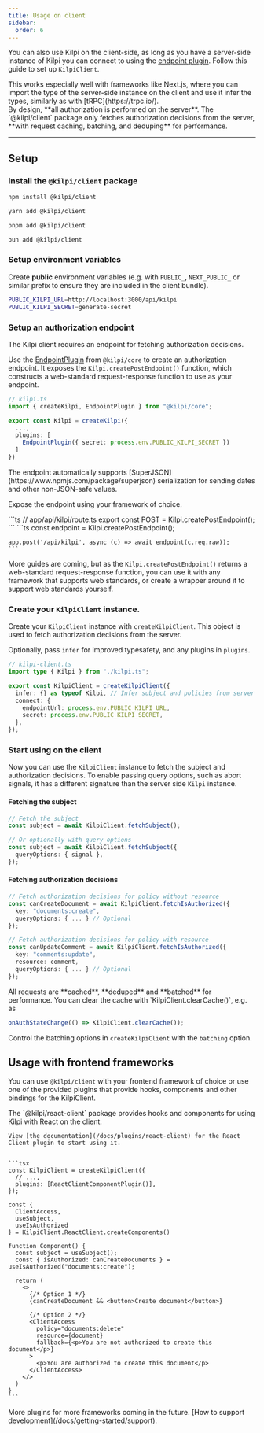 ```yaml
---
title: Usage on client
sidebar:
  order: 6
---
```


You can also use Kilpi on the client-side, as long as you have a server-side instance of Kilpi you can connect to using the [endpoint plugin](https://kilpi.dev/docs/docs/plugins/endpoint). Follow this guide to set up `KilpiClient`.

<Aside type="tip">
  This works especially well with frameworks like Next.js, where you can import the type of the
  server-side instance on the client and use it infer the types, similarly as with
  [tRPC](https://trpc.io/).
</Aside>

<Aside>
  By design, **all authorization is performed on the server**. The `@kilpi/client` package only
  fetches authorization decisions from the server, **with request caching, batching, and deduping**
  for performance.
</Aside>

---

## Setup

<Steps>
<Step>

### Install the `@kilpi/client` package

<Tabs syncKey="package-manager">
<Tab label="npm">

```bash
npm install @kilpi/client
```

</Tab>
<Tab label="yarn">

```bash
yarn add @kilpi/client
```

</Tab>
<Tab label="pnpm">

```bash
pnpm add @kilpi/client
```

</Tab>
<Tab label="bun">

```bash
bun add @kilpi/client
```

</Tab>
</Tabs>
</Step>
<Step>

### Setup environment variables

Create **public** environment variables (e.g. with `PUBLIC_`, `NEXT_PUBLIC_` or similar prefix to ensure they are included in the client bundle).

```bash
PUBLIC_KILPI_URL=http://localhost:3000/api/kilpi
PUBLIC_KILPI_SECRET=generate-secret
```

<GenerateSecretButton target="generate-secret"></GenerateSecretButton>
</Step>
<Step>

### Setup an authorization endpoint

The Kilpi client requires an endpoint for fetching authorization decisions.

Use the [EndpointPlugin](/docs/plugins/endpoint) from `@kilpi/core` to create an authorization endpoint. It exposes the `Kilpi.createPostEndpoint()` function, which constructs a web-standard request-response function to use as your endpoint.

```ts
// kilpi.ts
import { createKilpi, EndpointPlugin } from "@kilpi/core";

export const Kilpi = createKilpi({
  ...,
  plugins: [
    EndpointPlugin({ secret: process.env.PUBLIC_KILPI_SECRET })
  ]
})
```

<Aside type="tip">
  The endpoint automatically supports [SuperJSON](https://www.npmjs.com/package/superjson)
  serialization for sending dates and other non-JSON-safe values.
</Aside>

Expose the endpoint using your framework of choice.

<Tabs syncKey="backend">
  <Tab label="Next.js (App router)">
    ```ts
    // app/api/kilpi/route.ts
    export const POST = Kilpi.createPostEndpoint();
    ```
  </Tab>
  <Tab label="Hono">
    ```ts
    const endpoint = Kilpi.createPostEndpoint();

    app.post('/api/kilpi', async (c) => await endpoint(c.req.raw));
    ```

  </Tab>
</Tabs>

More guides are coming, but as the `Kilpi.createPostEndpoint()` returns a web-standard request-response function, you can use it with any framework that supports web standards, or create a wrapper around it to support web standards yourself.

</Step>
<Step>

### Create your `KilpiClient` instance.

Create your `KilpiClient` instance with `createKilpiClient`. This object is used to fetch authorization decisions from the server.

Optionally, pass `infer` for improved typesafety, and any plugins in `plugins`.

```ts
// kilpi-client.ts
import type { Kilpi } from "./kilpi.ts";

export const KilpiClient = createKilpiClient({
  infer: {} as typeof Kilpi, // Infer subject and policies from server instance
  connect: {
    endpointUrl: process.env.PUBLIC_KILPI_URL,
    secret: process.env.PUBLIC_KILPI_SECRET,
  },
});
```

</Step>
<Step>

### Start using on the client

Now you can use the `KilpiClient` instance to fetch the subject and authorization decisions. To enable passing query options, such as abort signals, it has a different signature than the server side `Kilpi` instance.

#### Fetching the subject

```ts
// Fetch the subject
const subject = await KilpiClient.fetchSubject();

// Or optionally with query options
const subject = await KilpiClient.fetchSubject({
  queryOptions: { signal },
});
```

#### Fetching authorization decisions

```ts
// Fetch authorization decisions for policy without resource
const canCreateDocument = await KilpiClient.fetchIsAuthorized({
  key: "documents:create",
  queryOptions: { ... } // Optional
});

// Fetch authorization decisions for policy with resource
const canUpdateComment = await KilpiClient.fetchIsAuthorized({
  key: "comments:update",
  resource: comment,
  queryOptions: { ... } // Optional
});
```

<Aside>
All requests are **cached**, **deduped** and **batched** for performance. You can clear the cache with `KilpiClient.clearCache()`, e.g. as

```ts
onAuthStateChange(() => KilpiClient.clearCache());
```

Control the batching options in `createKilpiClient` with the `batching` option.

</Aside>

</Step>

</Steps>

## Usage with frontend frameworks

You can use `@kilpi/client` with your frontend framework of choice or use one of the provided plugins that provide hooks, components and other bindings for the KilpiClient.

<Tabs syncKey="frontend">
  <Tab label="React">
    The `@kilpi/react-client` package provides hooks and components for using Kilpi with React on the client.

    View [the documentation](/docs/plugins/react-client) for the React Client plugin to start using it.


    ```tsx
    const KilpiClient = createKilpiClient({
      // ...,
      plugins: [ReactClientComponentPlugin()],
    });

    const {
      ClientAccess,
      useSubject,
      useIsAuthorized
    } = KilpiClient.ReactClient.createComponents()

    function Component() {
      const subject = useSubject();
      const { isAuthorized: canCreateDocuments } = useIsAuthorized("documents:create");

      return (
        <>
          {/* Option 1 */}
          {canCreateDocument && <button>Create document</button>}

          {/* Option 2 */}
          <ClientAccess
            policy="documents:delete"
            resource={document}
            fallback={<p>You are not authorized to create this document</p>}
          >
            <p>You are authorized to create this document</p>
          </ClientAccess>
        </>
      )
    }
    ```

  </Tab>
</Tabs>

<Aside>
  More plugins for more frameworks coming in the future. [How to support
  development](/docs/getting-started/support).
</Aside>
